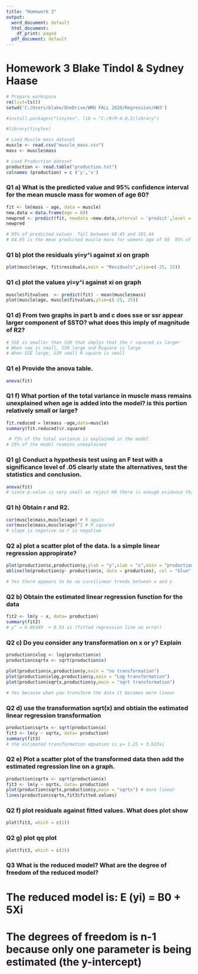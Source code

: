 ---
title: "Homework 3"
output:
  word_document: default
  html_document:
    df_print: paged
  pdf_document: default
---

# Homework 3 Blake Tindol & Sydney Haase
```{r global, include=FALSE}
# Prepare workspace
rm(list=ls())
setwd('C:/Users/blake/OneDrive/WMU FALL 2020/Regression/HW3')

#install.packages("tinytex", lib = "C:/R/R-4.0.2/library")

#library(tinytex)

# Load Muscle mass dataset
muscle <- read.csv("muscle_mass.csv")
mass <- muscle$mass

# Load Production dataset
production <- read.table("production.txt")
colnames (production) = c ('y','x')
```

### Q1 a) What is the predicted value and 95% confidence interval for the mean muscle mass for women of age 60?

```{r code1}
fit <- lm(mass ~ age, data = muscle)
new.data = data.frame(age = 60)
newpred <- predict(fit, newdata =new.data,interval = 'predict',level = 0.95)
newpred

# 95% of predicted values  fall between 68.45 and 101.44
# 84.95 is the mean predicted muscle mass for womens age of 60  95% of time is going to be between 68.45 and 101.443


```

### Q1 b) plot the residuals yi=y^i against xi on graph

```{r code2}
plot(muscle$age, fit$residuals,main = "Residuals",ylim=c(-25, 25))

```

### Q1 c) plot the values yi=y^i against xi on graph

```{r code3}
muscle$fitvalues  <- predict(fit) - mean(muscle$mass)
plot(muscle$age, muscle$fitvalues,ylim=c(-25, 25))

```

### Q1 d) From two graphs in part b and c does sse or ssr appear larger component of SSTO? what does this imply of magnitude of R2?
```{r code4}
# SSE is smaller than SSR that implys that the r squared is larger
# When see is small, SSR large and Rsquare is large 
# When SSE large, SSR small R square is small 
```

### Q1 e) Provide the anova table.
```{r code5}
anova(fit)

```


### Q1 f) What portion of the total variance in muscle mass remains unexplained when age is added into the model? is this portion relatively small or large?
```{r code6}
fit.reduced = lm(mass ~age,data=muscle)
summary(fit.reduced)$r.squared

 # 75% of the total variance is explained in the model 
# 25% of the model reamins unexplained
```

### Q1 g) Conduct a hypothesis test using an F test with a significance level of .05 clearly state the alternatives, test the statistics and conclusion.
```{r code7}
anova(fit)
# since p-value is very small we reject H0 there is enough evidence that there is a linear association between x and y. 

```

### Q1 h) Obtain r and R2.
```{r code8}
cor(muscle$mass,muscle$age) # R again
cor(muscle$mass,muscle$age)^2 # R squared
# slope is negative so r is negative

```

### Q2 a) plot a scatter plot of the data. Is a simple linear regression appropirate? 
```{r code9}
plot(production$x,production$y,ylab = "y",xlab = "x",main = "production")
abline(lm(production$y~ production$x, data = production), col = "blue")

# Yes there appears to be no curvilinear trends between x and y 

```

### Q2 b) Obtain the estimated linear regression function for the data
```{r code10}
fit2 <- lm(y ~ x, data= production)
summary(fit2)
# y^ = 6.86349  + 0.53 xi (fitted regression line no error)

```


### Q2 c) Do you consider any transformation on x or y? Explain
```{r code11}
production$xlog <- log(production$x)
production$sqrtx <- sqrt(production$x)

plot(production$x,production$y,main = "no transformation") 
plot(production$xlog,production$y,main = "Log transformation") 
plot(production$sqrtx,production$y,main = "sqrt transformation") 

# Yes because when you transform the data it becomes more linear

```

### Q2 d) use the transformation sqrt(x) and obtiain the estimated linear regression transformation

```{r code12}
production$sqrtx <- sqrt(production$x)
fit3 <- lm(y ~ sqrtx, data= production)
summary(fit3)
# the estimated transformation equation is y= 1.25 + 3.623xi
```

### Q2 e) Plot a scatter plot of the transformed data then add the estimated regression line on a graph. 

```{r code13}
production$sqrtx <- sqrt(production$x)
fit3 <- lm(y ~ sqrtx, data= production)
plot(production$sqrtx,production$y,main = "sqrtx") # more linear 
lines(production$sqrtx,fit3$fitted.values)
```

### Q2 f) plot residuals against fitted values. What does plot show

```{r code14}
plot(fit3, which = c(1)) 

```

### Q2 g) plot qq plot

```{r code15}
plot(fit3, which = c(2)) 

```

### Q3 What is the reduced model? What are the degree of freedom of the reduced model?
# The reduced model is:  E (yi) = B0 + 5Xi
# The degrees of freedom is n-1 because only one parameter is being estimated (the y-intercept)
